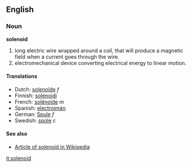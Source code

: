 {{wikipedia}}
==English==

===Noun===
'''solenoid'''

# long electric wire wrapped around a coil, that will produce a magnetic field when a current goes through the wire.
# electromechanical device converting electrical energy to linear motion.

====Translations====
*Dutch: [[solenoïde]] ''f''
*Finnish: [[solenoidi]]
*French: [[solénoïde]] ''m''
*Spanish: [[electroimán]]
*German: [[Spule]] ''f''
*Swedish: [[spole]] ''c''

====See also====
*[[w:solenoid|Article of solenoid in Wikipedia]]

[[it:solenoid]]